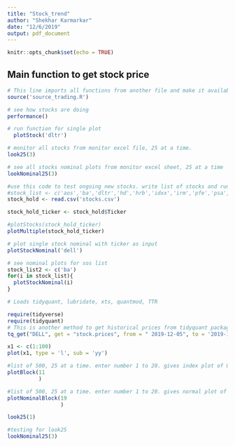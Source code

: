 ```yaml
---
title: "Stock_trend"
author: "Shekhar Karmarkar"
date: "12/6/2019"
output: pdf_document
---
```


```r
knitr::opts_chunk$set(echo = TRUE)
```

## Main function to get stock price

```r
# This line imports all functions from another file and make it available for all chunks in this file.
source('source_trading.R')
```

```r
# see how stocks are doing
performance()
```

```r
# run function for single plot
  plotStock('dltr')
```



```r
# monitor all stocks from monitor excel file, 25 at a time.
look25(3)
```

```r
# see all stocks nominal plots from monitor excel sheet, 25 at a time
lookNominal25(3)
```




```r
#use this code to test ongoing new stocks. write list of stocks and run.
#stock_list <- c('aos','ba','dltr','hd','hrb','idxx','irm','pfe','psa','sbux','stz','twtr','txt')
stock_hold <- read.csv('stocks.csv')

stock_hold_ticker <- stock_hold$Ticker

#plotStocks(stock_hold_ticker)
plotMultiple(stock_hold_ticker)


```


```r
# plot single stock nominal with ticker as input
plotStockNominal('dell')
```



```r
# see nominal plots for sos list
stock_list2 <- c('ba')
for(i in stock_list){
  plotStockNominal(i)
}
```


```r
# Loads tidyquant, lubridate, xts, quantmod, TTR

require(tidyverse)
require(tidyquant)
# This is another method to get historical prices from tidyquant package.
tq_get("DELL", get = "stock.prices", from = " 2019-12-05", to = '2019-12-09')
```

```r
x1 <- c(1:100)
plot(x1, type = 'l', sub = 'yy')
```


```r
#list of 500, 25 at a time. enter number 1 to 20. gives index plot of 0 to 100.
plotBlock(11
          )
```

```r
#list of 500, 25 at a time. enter number 1 to 20. gives normal plot of 0 to 100.
plotNominalBlock(19
                 )
```


```r
look25(1)
```


```r
#testing for look25
lookNominal25(3)

```




